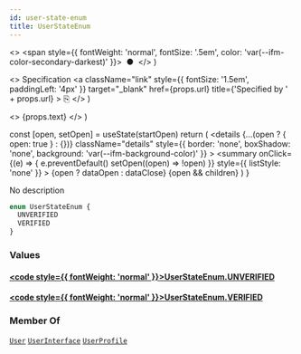 ```yaml
---
id: user-state-enum
title: UserStateEnum
---
```


  <>
    <span style={{ fontWeight: 'normal', fontSize: '.5em', color: 'var(--ifm-color-secondary-darkest)' }}>
      &nbsp;●&nbsp;
    </span>
  </>
)

  <>
    Specification
    <a
      className="link"
      style={{ fontSize: '1.5em', paddingLeft: '4px' }}
      target="_blank"
      href={props.url}
      title={'Specified by ' + props.url}
    >
      ⎘
    </a>
  </>
)

  <>
    <span className={props.class}>{props.text}</span>
  </>
)


  const [open, setOpen] = useState(startOpen)
  return (
    <details
      {...(open ? { open: true } : {})}
      className="details"
      style={{ border: 'none', boxShadow: 'none', background: 'var(--ifm-background-color)' }}
    >
      <summary
        onClick={(e) => {
          e.preventDefault()
          setOpen((open) => !open)
        }}
        style={{ listStyle: 'none' }}
      >
        {open ? dataOpen : dataClose}
      </summary>
      {open && children}
    </details>
  )
}

No description

```graphql
enum UserStateEnum {
  UNVERIFIED
  VERIFIED
}
```

### Values

#### [<code style={{ fontWeight: 'normal' }}>UserStateEnum.<b>UNVERIFIED</b></code>](#)

#### [<code style={{ fontWeight: 'normal' }}>UserStateEnum.<b>VERIFIED</b></code>](#)

### Member Of

[`User`](/api/types/objects/user.mdx) <Badge class="badge badge--secondary badge--relation" text="object"/><Bullet />[`UserInterface`](/api/types/interfaces/user-interface.mdx) <Badge class="badge badge--secondary badge--relation" text="interface"/><Bullet />[`UserProfile`](/api/types/objects/user-profile.mdx) <Badge class="badge badge--secondary badge--relation" text="object"/>
